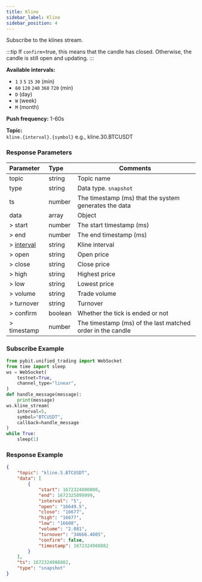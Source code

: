 ```yaml
---
title: Kline
sidebar_label: Kline
sidebar_position: 4
---
```


Subscribe to the klines stream.

:::tip
If `confirm`=true, this means that the candle has closed. Otherwise, the candle is still open and updating.
:::

**Available intervals:**<br/>
* `1` `3` `5` `15` `30` (min)
* `60` `120` `240` `360` `720` (min)
* `D` (day)
* `W` (week)
* `M` (month)

**Push frequency:** 1-60s

**Topic:**<br/>
`kline.{interval}.{symbol}` e.g., kline.30.BTCUSDT

### Response Parameters
| Parameter | Type | Comments|
|:----- |:-----|----- |
|topic |string |Topic name |
|type |string |Data type. `snapshot` |
|ts |number |The timestamp (ms) that the system generates the data |
|data |array |Object |
|> start |number |The start timestamp (ms) |
|> end |number |The end timestamp (ms) |
|> [interval](../../enum#interval) |string |Kline interval |
|> open |string |Open price |
|> close |string |Close price  |
|> high |string |Highest price |
|> low |string |Lowest price |
|> volume |string |Trade volume |
|> turnover |string |Turnover |
|> confirm |boolean |Whether the tick is ended or not |
|> timestamp |number |The timestamp (ms) of the last matched order in the candle |

### Subscribe Example

```python
from pybit.unified_trading import WebSocket
from time import sleep
ws = WebSocket(
    testnet=True,
    channel_type="linear",
)
def handle_message(message):
    print(message)
ws.kline_stream(
    interval=5,
    symbol="BTCUSDT",
    callback=handle_message
)
while True:
    sleep(1)
```

### Response Example

```json
{
    "topic": "kline.5.BTCUSDT",
    "data": [
        {
            "start": 1672324800000,
            "end": 1672325099999,
            "interval": "5",
            "open": "16649.5",
            "close": "16677",
            "high": "16677",
            "low": "16608",
            "volume": "2.081",
            "turnover": "34666.4005",
            "confirm": false,
            "timestamp": 1672324988882
        }
    ],
    "ts": 1672324988882,
    "type": "snapshot"
}
```
